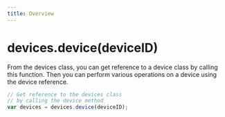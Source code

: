 ```yaml
---
title: Overview 
---
```


# devices.device(deviceID)

From the devices class, you can get reference to a device class by calling this function. Then you can perform various operations on a device using the device reference.

```js
// Get reference to the devices class
// by calling the device method
var devices = devices.device(deviceID);
```